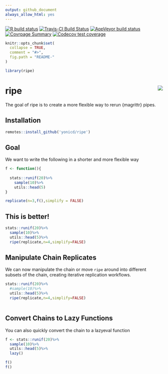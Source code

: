 ```yaml
---
output: github_document
always_allow_html: yes
---
```


<!-- README.md is generated from README.Rmd. Please edit that file -->

<!-- badges: start -->
[![R build status](https://github.com/yonicd/ripe/workflows/R-CMD-check/badge.svg)](http://tinyurl.com/skk9m8b)
[![Travis-CI Build Status](https://travis-ci.org/yonicd/ripe.svg?branch=master)](https://travis-ci.org/yonicd/ripe)
[![AppVeyor build status](https://ci.appveyor.com/api/projects/status/github/yonicd/ripe?branch=master&svg=true)](https://ci.appveyor.com/project/yonicd/ripe)
[![Covrpage Summary](https://img.shields.io/badge/covrpage-Last_Build_2019_11_20-brightgreen.svg)](http://tinyurl.com/vzcsnsa)
[![Codecov test coverage](https://codecov.io/gh/yonicd/ripe/branch/master/graph/badge.svg)](https://codecov.io/gh/yonicd/ripe?branch=master)
<!-- badges: end -->

```r
knitr::opts_chunk$set(
  collapse = TRUE,
  comment = "#>",
  fig.path = "README-"
)

library(ripe)
```

# ripe <img src="https://github.com/yonicd/ripe/raw/master/input/logo.png" align="right"  class="logo"/>

The goal of ripe is to create a more flexible way to rerun {magrittr} pipes.

## Installation

```r
remotes::install_github('yonicd/ripe')
```


## Goal 

We want to write the following in a shorter and more flexible way

```r

f <- function(){
  
  stats::runif(20)%>%
    sample(10)%>%
    utils::head(5)
}

replicate(n=3,f(),simplify = FALSE)

```

## This is better!

```r
stats::runif(20)%>%
  sample(10)%>%
  utils::head(5)%>%
  ripe(replicate,n=4,simplify=FALSE)
```

## Manipulate Chain Replicates

We can now manipulate the chain or move `ripe` around into different subsets of the chain, creating iterative replication workflows.

```r

stats::runif(20)%>%
  #sample(10)%>%
  utils::head(5)%>%
  ripe(replicate,n=4,simplify=FALSE)
  
```

## Convert Chains to Lazy Functions

You can also quickly convert the chain to a lazyeval function

```r
f <- stats::runif(20)%>%
  sample(10)%>%
  utils::head(5)%>%
  lazy()

f()
f()
```

